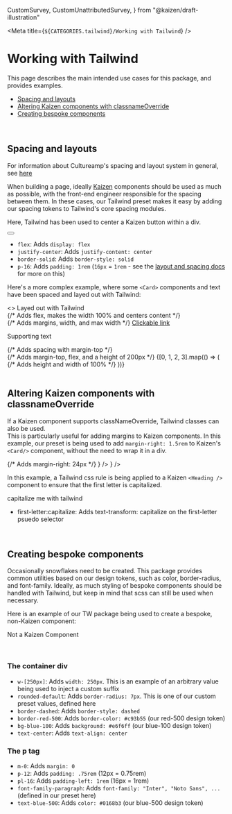   CustomSurvey,
  CustomUnattributedSurvey,
} from "@kaizen/draft-illustration"

<Meta title={`${CATEGORIES.tailwind}/Working with Tailwind`} />

# Working with Tailwind

This page describes the main intended use cases for this package, and provides examples.

- [Spacing and layouts](#spacing-and-layouts)
- [Altering Kaizen components with classnameOverride](#altering-kaizen-components-with-classnameoverride)
- [Creating bespoke components](#creating-bespoke-components)

<br/>

## Spacing and layouts

For information about Cultureamp's spacing and layout system in general, see [here](/story/systems-layout-and-spacing--page)

When building a page, ideally [Kaizen](https://github.com/cultureamp/kaizen-design-system) components should be used as much as possible, with the front-end engineer responsible for the spacing between them. In these cases, our Tailwind preset makes it easy by adding our spacing tokens to Tailwind's core spacing modules.  

Here, Tailwind has been used to center a Kaizen button within a div.

<Canvas>
<div className="flex justify-center border-solid p-16">
  <Button label="Kaizen Button" primary />
</div>
</Canvas>

- `flex`: Adds `display: flex`
- `justify-center`: Adds `justify-content: center`
- `border-solid`: Adds `border-style: solid`
- `p-16`: Adds `padding: 1rem` (`16px` = `1rem` - see the [layout and spacing docs](/story/systems-layout-and-spacing--page) for more on this)

Here's a more complex example, where some `<Card>` components and text have been spaced and layed out with Tailwind:

<Canvas>
<>
<Skirt>
    <Heading variant="heading-2" color="white" classNameOverride="pt-24">
      Layed out with Tailwind
    </Heading>
      <Card variant="informative" classNameOverride="mt-24">
        <div className="h-[300px]"/>
      </Card>
</Skirt>
<div className="flex w-100 justify-center"> {/* Adds flex, makes the width 100% and centers content */}
    <div className="mx-72 my-24 w-100 max-w-[1392px]"> {/* Adds margins, width, and max width */}
      <a
        className="font-weight-[500px] font-family-paragraph text-heading-5 text-blue-500"
        href="#"
      >
        Clickable link
      </a>
      <p className="mt-12 font-family-paragraph text-heading-6 font-weight-paragraph leading-paragraph-sm text-purple-800">
        Supporting text
      </p> {/* Adds spacing with margin-top */}
      <div className="mt-64 flex h-[200px]"> {/* Adds margin-top, flex, and a height of 200px */}
        {[0, 1, 2, 3].map(() => (
          <Card variant="informative" classNameOverride="mr-24 last:mr-0 w-100">
            <div className="w-100 h-100"/> {/* Adds height and width of 100% */}
          </Card>
        ))}
      </div>
    </div>
</div>
</>
</Canvas>

<br/>

## Altering Kaizen components with classnameOverride

If a Kaizen component supports classNameOverride, Tailwind classes can also be used.  
This is particularly useful for adding margins to Kaizen components. In this example, our preset is being used to add `margin-right: 1.5rem` to Kaizen's `<Card/>` component, without the need to wrap it in a div.

<Canvas>
<div className="flex justify-center">
  <Card classNameOverride="mr-24"> {/* Adds margin-right: 24px */} 
    <CardContent
      title="Card 1"
      Illustration={<CustomSurvey alt="custom-survey" />}
    />
  </Card>
  <Card>
    <CardContent
      title="Card 2"
      Illustration={
        <CustomUnattributedSurvey alt="custom-unattributed-survey" />
      }
    />
  </Card>
</div>
</Canvas>

In this example, a Tailwind css rule is being applied to a Kaizen `<Heading />` component to ensure that the first letter is capitalized.

<Canvas>
<Heading variant="heading-1" classNameOverride="first-letter:capitalize">
  capitalize me with tailwind
</Heading>
</Canvas>

- first-letter:capitalize: Adds text-transform: capitalize on the first-letter psuedo selector

<br/>

## Creating bespoke components
Occasionally snowflakes need to be created. This package provides common utilities based on our design tokens, such as color, border-radius, and font-family. Ideally, as much styling of bespoke components should be handled with Tailwind, but keep in mind that scss can still be used when necessary.

Here is an example of our TW package being used to create a bespoke, non-Kaizen component:

<Canvas>
<div className="flex justify-center">
  <div className="w-[250px] rounded-default border-dashed border-red-500 bg-blue-100">
    <p className="m-0 p-12 pl-16 font-family-paragraph text-blue-500 text-center">
      Not a Kaizen Component
    </p>
  </div>
</div>
</Canvas>

<br/>

### The container div
- `w-[250px]`: Adds `width: 250px`. This is an example of an arbitrary value being used to inject a custom suffix
- `rounded-default`: Adds `border-radius: 7px`. This is one of our custom preset values, defined here
- `border-dashed`: Adds `border-style: dashed`
- `border-red-500`: Adds `border-color: #c93b55` (our red-500 design token)
- `bg-blue-100`: Adds `background: #e6f6ff` (our blue-100 design token)
- `text-center`: Adds `text-align: center`

### The p tag
- `m-0`: Adds `margin: 0`
- `p-12`: Adds `padding: .75rem` (12px = 0.75rem)
- `pl-16`: Adds `padding-left: 1rem` (16px = 1rem)
- `font-family-paragraph`: Adds `font-family: "Inter", "Noto Sans", ...` (defined in our preset here)
- `text-blue-500`: Adds `color: #0168b3` (our blue-500 design token)
